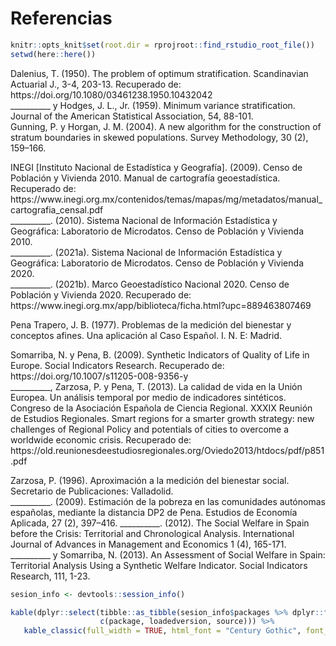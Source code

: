 # Referencias  {.unlisted .unnumbered}

```r
knitr::opts_knit$set(root.dir = rprojroot::find_rstudio_root_file())
setwd(here::here())
``` 

Dalenius, T. (1950). The problem of optimum stratification. Scandinavian Actuarial J., 3-4, 203-13. Recuperado de: https://doi.org/10.1080/03461238.1950.10432042    
__________ y Hodges, J. L., Jr. (1959). Minimum variance stratification. Journal of the American Statistical Association, 54, 88-101.      
Gunning, P. y Horgan, J. M. (2004). A new algorithm for the construction of stratum boundaries in skewed populations. Survey Methodology, 30 (2), 159–166.   

INEGI [Instituto Nacional de Estadística y Geografía]. (2009). Censo de Población y Vivienda 2010. Manual de
cartografía geoestadística. Recuperado de: https://www.inegi.org.mx/contenidos/temas/mapas/mg/metadatos/manual_cartografia_censal.pdf   
__________. (2010). Sistema Nacional de Información Estadística y Geográfica: Laboratorio de Microdatos. Censo
de Población y Vivienda 2010.   
__________. (2021a). Sistema Nacional de Información Estadística y Geográfica: Laboratorio de Microdatos. Censo
de Población y Vivienda 2020.    
__________. (2021b). Marco Geoestadístico Nacional 2020. Censo de Población y Vivienda 2020. Recuperado de:
https://www.inegi.org.mx/app/biblioteca/ficha.html?upc=889463807469    

Pena Trapero, J. B. (1977). Problemas de la medición del bienestar y conceptos afines. Una aplicación al Caso Español. I. N. E: Madrid.   

Somarriba, N. y Pena, B. (2009). Synthetic Indicators of Quality of Life in Europe. Social Indicators Research. Recuperado de: https://doi.org/10.1007/s11205-008-9356-y    
__________, Zarzosa, P. y Pena, T. (2013). La calidad de vida en la Unión Europea. Un análisis temporal por medio de indicadores sintéticos.    Congreso de la Asociación Española de Ciencia Regional. XXXIX Reunión de Estudios Regionales. Smart regions for a smarter growth strategy: new challenges of Regional Policy and potentials of cities to overcome a worldwide economic crisis. Recuperado de:  https://old.reunionesdeestudiosregionales.org/Oviedo2013/htdocs/pdf/p851.pdf     

Zarzosa, P. (1996). Aproximación a la medición del bienestar social. Secretario de Publicaciones: Valladolid.    
__________. (2009). Estimación de la pobreza en las comunidades autónomas españolas, mediante la distancia DP2 de Pena. Estudios de Economía Aplicada, 27 (2), 397–416.
__________. (2012). The Social Welfare in Spain before the Crisis: Territorial and Chronological Analysis. International Journal of Advances in Management and Economics 1 (4), 165-171.   
__________ y Somarriba, N. (2013). An Assessment of Social Welfare in Spain: Territorial Analysis Using a Synthetic Welfare Indicator. Social Indicators Research, 111, 1-23.    

 

```r
sesion_info <- devtools::session_info()
```


```r
kable(dplyr::select(tibble::as_tibble(sesion_info$packages %>% dplyr::filter(attached == TRUE)),
                    c(package, loadedversion, source))) %>%
   kable_classic(full_width = TRUE, html_font = "Century Gothic", font_size = 10) 
```
